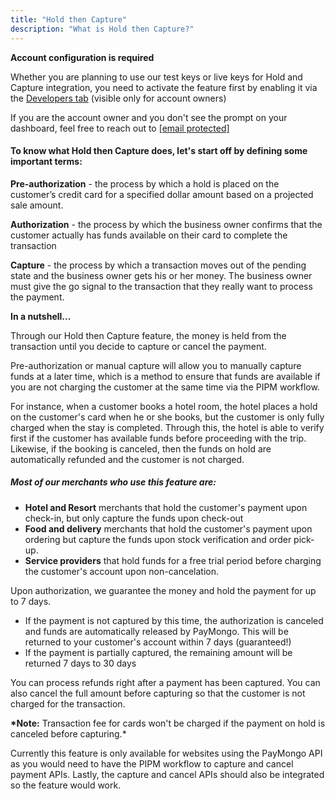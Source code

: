 ```yaml
---
title: "Hold then Capture"
description: "What is Hold then Capture?"
---
```


<Warning>

**Account configuration is required**

Whether you are planning to use our test keys or live keys for Hold and Capture integration, you need to activate the feature first by enabling it via the [Developers tab](https://dashboard.paymongo.com/developers) (visible only for account owners)

If you are the account owner and you don't see the prompt on your dashboard, feel free to reach out to [\[email protected\]](/cdn-cgi/l/email-protection#384b4d4848574a4c784859415557565f57165b5755)
</Warning>

#### To know what Hold then Capture does, let's start off by defining some important terms:

**Pre-authorization** \- the process by which a hold is placed on the customer’s credit card for a specified dollar amount based on a projected sale amount.

**Authorization** \- the process by which the business owner confirms that the customer actually has funds available on their card to complete the transaction

**Capture** \- the process by which a transaction moves out of the pending state and the business owner gets his or her money. The business owner must give the go signal to the transaction that they really want to process the payment.

<Note>

**In a nutshell...**

Through our Hold then Capture feature, the money is held from the transaction until you decide to capture or cancel the payment.
</Note>

Pre-authorization or manual capture will allow you to manually capture funds at a later time, which is a method to ensure that funds are available if you are not charging the customer at the same time via the PIPM workflow. 

For instance, when a customer books a hotel room, the hotel places a hold on the customer's card when he or she books, but the customer is only fully charged when the stay is completed. Through this, the hotel is able to verify first if the customer has available funds before proceeding with the trip. Likewise, if the booking is canceled, then the funds on hold are automatically refunded and the customer is not charged. 

##### Most of our merchants who use this feature are:

* **Hotel and Resort** merchants that hold the customer's payment upon check-in, but only capture the funds upon check-out
* **Food and delivery** merchants that hold the customer's payment upon ordering but capture the funds upon stock verification and order pick-up.
* **Service providers** that hold funds for a free trial period before charging the customer's account upon non-cancelation.

Upon authorization, we guarantee the money and hold the payment for up to 7 days. 

* If the payment is not captured by this time, the authorization is canceled and funds are automatically released by PayMongo. This will be returned to your customer's account within 7 days (guaranteed!)
* If the payment is partially captured, the remaining amount will be returned 7 days to 30 days

You can process refunds right after a payment has been captured. You can also cancel the full amount before capturing so that the customer is not charged for the transaction.

**\*Note:** Transaction fee for cards won't be charged if the payment on hold is canceled before capturing.\* 

Currently this feature is only available for websites using the PayMongo API as you would need to have the PIPM workflow to capture and cancel payment APIs. Lastly, the capture and cancel APIs should also be integrated so the feature would work.